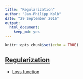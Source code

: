 ```yaml
---
title: "Regularization"
author: "Jan-Philipp Kolb"
date: "29 September 2016"
output: 
  html_document: 
    keep_md: yes
---
```


```r
knitr::opts_chunk$set(echo = TRUE)
```

## [Regularization](https://www.quora.com/What-is-regularization-in-machine-learning)

- [Loss function](https://en.wikipedia.org/wiki/Loss_function)